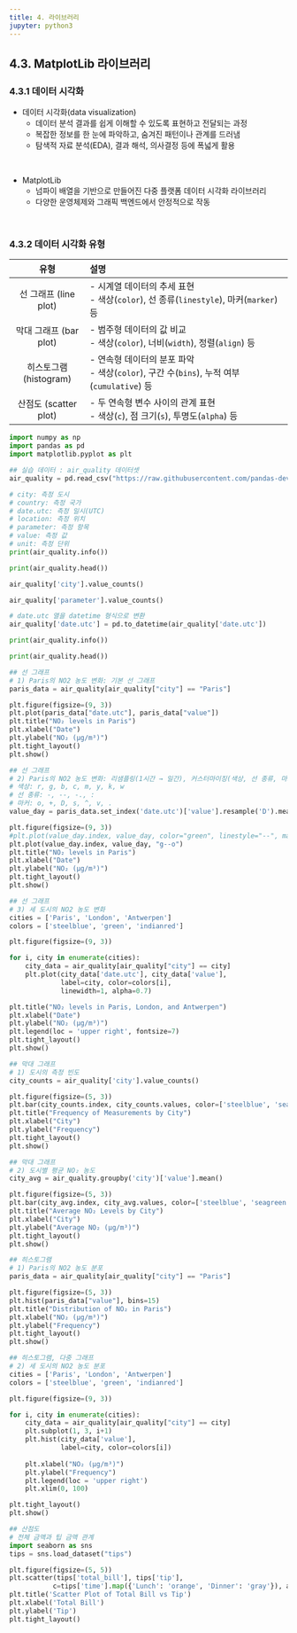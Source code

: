 ```yaml
---
title: 4. 라이브러리
jupyter: python3
---
```


## 4.3. MatplotLib 라이브러리
### 4.3.1 데이터 시각화
+ 데이터 시각화(data visualization)
  + 데이터 분석 결과를 쉽게 이해할 수 있도록 표현하고 전달되는 과정
  + 복잡한 정보를 한 눈에 파악하고, 숨겨진 패턴이나 관계를 드러냄
  + 탐색적 자료 분석(EDA), 결과 해석, 의사결정 등에 폭넓게 활용

<br>

+ MatplotLib
  + 넘파이 배열을 기반으로 만들어진 다중 플랫폼 데이터 시각화 라이브러리
  + 다양한 운영체제와 그래픽 백엔드에서 안정적으로 작동



<br>

### 4.3.2 데이터 시각화 유형

|유형|설명|
|:---:|:------------|
|선 그래프 (line plot)|- 시계열 데이터의 추세 표현 <br>- 색상(`color`), 선 종류(`linestyle`), 마커(`marker`) 등|
|막대 그래프 (bar plot)|- 범주형 데이터의 값 비교 <br>- 색상(`color`), 너비(`width`), 정렬(`align`) 등|
|히스토그램 (histogram)|- 연속형 데이터의 분포 파악 <br>- 색상(`color`), 구간 수(`bins`), 누적 여부(`cumulative`) 등|
|산점도 (scatter plot)|- 두 연속형 변수 사이의 관계 표현 <br>- 색상(`c`), 점 크기(`s`), 투명도(`alpha`) 등|

```python
import numpy as np
import pandas as pd
import matplotlib.pyplot as plt
```

```python
## 실습 데이터 : air_quality 데이터셋
air_quality = pd.read_csv("https://raw.githubusercontent.com/pandas-dev/pandas/main/doc/data/air_quality_no2_long.csv")
```

```python
# city: 측정 도시
# country: 측정 국가
# date.utc: 측정 일시(UTC)
# location: 측정 위치
# parameter: 측정 항목
# value: 측정 값
# unit: 측정 단위
print(air_quality.info())
```

```python
print(air_quality.head())
```

```python
air_quality['city'].value_counts()
```

```python
air_quality['parameter'].value_counts()
```

```python
# date.utc 열을 datetime 형식으로 변환
air_quality['date.utc'] = pd.to_datetime(air_quality['date.utc'])
```

```python
print(air_quality.info())
```

```python
print(air_quality.head())
```

```python
## 선 그래프
# 1) Paris의 NO2 농도 변화: 기본 선 그래프
paris_data = air_quality[air_quality["city"] == "Paris"]

plt.figure(figsize=(9, 3))
plt.plot(paris_data["date.utc"], paris_data["value"])
plt.title("NO₂ levels in Paris")
plt.xlabel("Date")
plt.ylabel("NO₂ (µg/m³)")
plt.tight_layout()
plt.show()
```

```python
## 선 그래프
# 2) Paris의 NO2 농도 변화: 리샘플링(1시간 → 일간), 커스터마이징(색상, 선 종류, 마커)
# 색상: r, g, b, c, m, y, k, w
# 선 종류: -, --, -., :
# 마커: o, +, D, s, ^, v, .
value_day = paris_data.set_index('date.utc')['value'].resample('D').mean()

plt.figure(figsize=(9, 3))
#plt.plot(value_day.index, value_day, color="green", linestyle="--", marker="o")
plt.plot(value_day.index, value_day, "g--o")
plt.title("NO₂ levels in Paris")
plt.xlabel("Date")
plt.ylabel("NO₂ (µg/m³)")
plt.tight_layout()
plt.show()
```

```python
## 선 그래프
# 3) 세 도시의 NO2 농도 변화
cities = ['Paris', 'London', 'Antwerpen']
colors = ['steelblue', 'green', 'indianred']

plt.figure(figsize=(9, 3))

for i, city in enumerate(cities):
    city_data = air_quality[air_quality["city"] == city]
    plt.plot(city_data['date.utc'], city_data['value'],
             label=city, color=colors[i],
             linewidth=1, alpha=0.7)

plt.title("NO₂ levels in Paris, London, and Antwerpen")
plt.xlabel("Date")
plt.ylabel("NO₂ (µg/m³)")
plt.legend(loc = 'upper right', fontsize=7)
plt.tight_layout()
plt.show()
```

```python
## 막대 그래프
# 1) 도시의 측정 빈도
city_counts = air_quality['city'].value_counts()

plt.figure(figsize=(5, 3))
plt.bar(city_counts.index, city_counts.values, color=['steelblue', 'seagreen', 'indianred'])
plt.title("Frequency of Measurements by City")
plt.xlabel("City")
plt.ylabel("Frequency")
plt.tight_layout()
plt.show()
```

```python
## 막대 그래프
# 2) 도시별 평균 NO₂ 농도
city_avg = air_quality.groupby('city')['value'].mean()

plt.figure(figsize=(5, 3))
plt.bar(city_avg.index, city_avg.values, color=['steelblue', 'seagreen', 'indianred'])
plt.title("Average NO₂ Levels by City")
plt.xlabel("City")
plt.ylabel("Average NO₂ (µg/m³)")
plt.tight_layout()
plt.show()
```

```python
## 히스토그램
# 1) Paris의 NO2 농도 분포
paris_data = air_quality[air_quality["city"] == "Paris"]

plt.figure(figsize=(5, 3))
plt.hist(paris_data["value"], bins=15)
plt.title("Distribution of NO₂ in Paris")
plt.xlabel("NO₂ (µg/m³)")
plt.ylabel("Frequency")
plt.tight_layout()
plt.show()
```

```python
## 히스토그램, 다중 그래프
# 2) 세 도시의 NO2 농도 분포
cities = ['Paris', 'London', 'Antwerpen']
colors = ['steelblue', 'green', 'indianred']

plt.figure(figsize=(9, 3))

for i, city in enumerate(cities):
    city_data = air_quality[air_quality["city"] == city]
    plt.subplot(1, 3, i+1)
    plt.hist(city_data['value'],
             label=city, color=colors[i])
    
    plt.xlabel("NO₂ (µg/m³)")
    plt.ylabel("Frequency")
    plt.legend(loc = 'upper right')
    plt.xlim(0, 100)

plt.tight_layout()
plt.show()
```

```python
## 산점도
# 전체 금액과 팁 금액 관계
import seaborn as sns
tips = sns.load_dataset("tips")

plt.figure(figsize=(5, 5))
plt.scatter(tips['total_bill'], tips['tip'],
           c=tips['time'].map({'Lunch': 'orange', 'Dinner': 'gray'}), alpha=0.7)
plt.title('Scatter Plot of Total Bill vs Tip')
plt.xlabel('Total Bill')
plt.ylabel('Tip')
plt.tight_layout()
```

